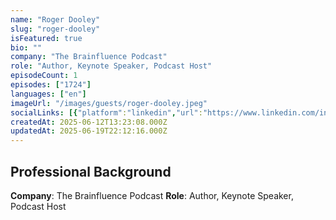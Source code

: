 ```yaml
---
name: "Roger Dooley"
slug: "roger-dooley"
isFeatured: true
bio: ""
company: "The Brainfluence Podcast"
role: "Author, Keynote Speaker, Podcast Host"
episodeCount: 1
episodes: ["1724"]
languages: ["en"]
imageUrl: "/images/guests/roger-dooley.jpeg"
socialLinks: [{"platform":"linkedin","url":"https://www.linkedin.com/in/dooley/"}]
createdAt: 2025-06-12T13:23:08.000Z
updatedAt: 2025-06-19T22:12:16.000Z
---
```


## Professional Background

**Company**: The Brainfluence Podcast
**Role**: Author, Keynote Speaker, Podcast Host
